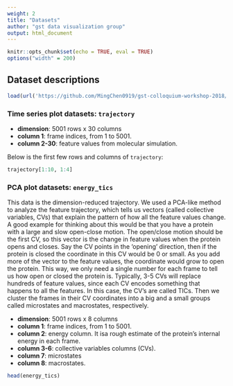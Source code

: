 ```yaml
---
weight: 2
title: "Datasets"
author: "gst data visualization group"
output: html_document
---
```


<style>
pre code, pre, code {
  white-space: pre !important;
  overflow-x: scroll !important;
  word-break: keep-all !important;
  word-wrap: initial !important;
}
</style>

```r
knitr::opts_chunk$set(echo = TRUE, eval = TRUE)
options("width" = 200)
```



## Dataset descriptions

```r
load(url('https://github.com/MingChen0919/gst-colloquium-workshop-2018/raw/master/content/datasets/datasets.RData'))
```

### Time series plot datasets: `trajectory`

* **dimension**: 5001 rows x 30 columns
* **column 1**: frame indices, from 1 to 5001.
* **column 2-30**: feature values from molecular simulation.

Below is the first few rows and columns of `trajectory`:

```r
trajectory[1:10, 1:4]
```

### PCA plot datasets: `energy_tics`

This data is the dimension-reduced trajectory. We used a PCA-like method to analyze the feature trajectory, which tells us vectors (called collective variables, CVs) that explain the pattern of how all the feature values change. A good example for thinking about this would be that you have a protein with a large and slow open-close motion. The open/close motion should be the first CV, so this vector is the change in feature values when the protein opens and closes. Say the CV points in the 'opening' direction, then if the protein is closed the coordinate in this CV would be 0 or small. As you add more of the vector to the feature values, the coordinate would grow to open the protein. This way, we only need a single number for each frame to tell us how open or closed the protein is. Typically, 3-5 CVs will replace hundreds of feature values, since each CV encodes something that happens to all the features. In this case, the CV's are called TICs. Then we cluster the frames in their CV coordinates into a big and a small groups called microstates and macrostates, respectively.


* **dimension**: 5001 rows x 8 columns
* **column 1**: frame indices, from 1 to 5001.
* **column 2**: energy column. It isa rough estimate of the protein's internal energy in each frame.
* **column 3-6**: collective variables columns (CVs).
* **column 7**: microstates
* **column 8**: macrostates.

```r
head(energy_tics)
```

